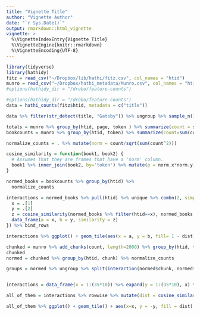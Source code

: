 ```yaml
---
title: "Vignette Title"
author: "Vignette Author"
date: "`r Sys.Date()`"
output: rmarkdown::html_vignette
vignette: >
  %\VignetteIndexEntry{Vignette Title}
  %\VignetteEngine{knitr::rmarkdown}
  %\VignetteEncoding{UTF-8}
---
```


```r
library(tidyverse)
library(hathidy)
fitz = read_csv("~/Dropbox/lib/hathi/fitz.csv", col_names = "htid")
munro = read_csv("~/Dropbox/hathi_metadata/Munro.csv", col_names = "htid") %>% pull(htid) 
#options(hathidy_dir = "/drobo/feature-counts")
```

```r
#options(hathidy_dir = "/drobo/feature-counts")
data = hathi_counts(fitz$htid, metadata = c("title"))

data %>% filter(str_detect(title, "Gatsby")) %>% ungroup %>% sample_n(13)
```


```r

totals = munro %>% group_by(htid, page, token ) %>% summarize(count = sum(count)) 
bookcounts = munro %>% group_by(htid, token) %>% summarize(count=sum(count))

normalize_counts = . %>% mutate(norm = count/sqrt(sum(count^2))) 

cosine_similarity = function(book1, book2) {
  # Assumes that they are frames that have a 'norm' column.
  book1 %>% inner_join(book2, by='token') %>% mutate(p = norm.x*norm.y) %>% pull(p) %>% sum
}

normed_books = bookcounts %>% group_by(htid) %>%
  normalize_counts

interactions = normed_books %>% pull(htid) %>% unique %>% combn(2, simplify = F) %>% map(~ {
  x = .[1]
  y = .[2]
  z = cosine_similarity(normed_books %>% filter(htid==x), normed_books %>% filter(htid==y))
  data_frame(a = x, b = y, similarity = z)
}) %>% bind_rows

interactions %>% ggplot() + geom_tile(aes(x = a, y = b, fill= 1 - dist))

```


```r

chunked = munro %>% add_chunks(count, length=2000) %>% group_by(htid, token, chunk) %>% summarize(count=sum(count))
chunked
normed = chunked %>% group_by(htid, chunk) %>% normalize_counts

groups = normed %>% ungroup %>% split(interaction(normed$chunk, normed$htid)) 


interactions = data_frame(x = 1:(35*10)) %>% expand(y = 1:(35*10), x) %>% filter(x < y)

all_of_them = interactions %>% rowwise %>% mutate(dist = cosine_similarity(groups[[x]], groups[[y]]))

all_of_them %>% ggplot() + geom_tile() + aes(x=x, y = -y, fill = dist) + scale_fill_viridis_c()

```


